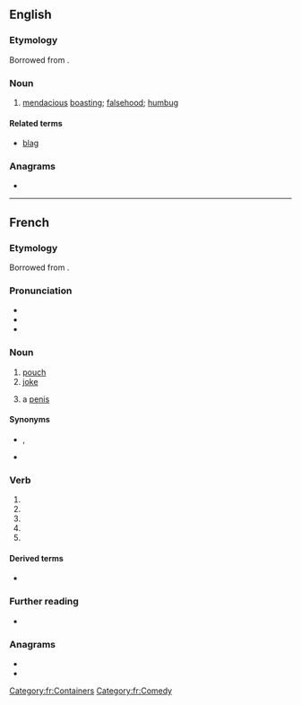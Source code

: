 {{also|blagué}}
==English==

===Etymology===
Borrowed from {{bor|en|fr|blague}}.

===Noun===
{{en-noun|~}}

# [[mendacious]] [[boast]]ing; [[falsehood]]; [[humbug]]

====Related terms====
* [[blag]]

{{Webster 1913}}

===Anagrams===
* {{anagrams|en|a=abeglu|Beluga|abulge|beluga}}

----

==French==

===Etymology===
Borrowed from {{bor|fr|nl|balg}}.

===Pronunciation===
* {{fr-IPA}}
* {{audio|fr|Fr-blague.ogg|Audio}}
* {{rhymes|fr|aɡ}}

===Noun===
{{fr-noun|f}}

# [[pouch]]
# [[joke]]
# {{lb|fr|Louisiana French|Cajun French}} a [[penis]]

====Synonyms====
* {{sense|joke}} {{l|fr|plaisanterie|g=f}}, {{q|Louisiana|Quebec}} {{l|fr|joke|g=f}}
* {{sense|penis}} {{l|fr|pénis|g=m}}

===Verb===
{{head|fr|verb form}}

# {{inflection of|fr|blaguer||1|s}}
# {{inflection of|fr|blaguer||3|s}}
# {{inflection of|fr|blaguer||2|imp}}
# {{inflection of|fr|blaguer||1|subj}}
# {{inflection of|fr|blaguer||3|subj}}

====Derived terms====
* {{l|fr|blaguer}}

===Further reading===
* {{R:TLFi}}

===Anagrams===
* {{l|fr|béluga}}
* {{l|fr|beugla}}

[[Category:fr:Containers]]
[[Category:fr:Comedy]]